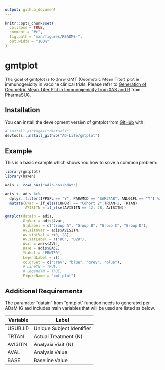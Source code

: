 ```yaml
---
output: github_document
---
```


<!-- README.md is generated from README.Rmd. Please edit that file -->

```r
knitr::opts_chunk$set(
  collapse = TRUE,
  comment = "#>",
  fig.path = "man/figures/README-",
  out.width = "100%"
)
```

# gmtplot

<!-- badges: start -->

<!-- badges: end -->

The goal of gmtplot is to draw GMT (Geometric Mean Titer) plot in immunogenicity in vaccine clinical trials. Please refer to [Generation of Geometric Mean Titer Plot in Immunogenicity from SAS and R](https://www.lexjansen.com/pharmasug-cn/2023/CC/Pharmasug-China-2023-CC115.pdf) from PharmaSUG.

## Installation

You can install the development version of gmtplot from [GitHub](https://github.com/) with:

``` r
# install.packages("devtools")
devtools::install_github("AQ-Life/gmtplot")
```

## Example

This is a basic example which shows you how to solve a common problem:

```r
library(gmtplot)
library(haven)

adis <- read_sas("adis.sas7bdat")

adis <- adis %>% 
  dplyr::filter(IPPSFL == "Y", PARAMCD == "SAR2NAB", ANL01FL == "Y") %>% 
  mutate(Gvar = if_else(COHORT == "Cohort 2",TRTAN+2, TRTAN),
         AVISITN = if_else(AVISITN == 42, 28, AVISITN))

gmtplot(datain = adis,
        GrpVar = adis$Gvar,
        GrpLabel = c("Group A", "Group B", "Group C", "Group D"),
        AvisitnVar = adis$AVISITN,
        AvisintVal = c(0, 28),
        AvisitLabel = c("D0", "D28"),
        Aval = adis$AVAL,
        Base = adis$BASE,
        YLabel = "PRNT50",
        LegendLabel = c(),
        colorSet = c("grey", "blue", "grey", "blue"),
        # LineYN = TRUE,
        # LegendYN = TRUE,
        FigureName = "gmt_plot")
```

## Additional Requirements

The parameter “datain” from "gmtplot" function needs to generated per ADaM IG and includes main variables that will be used are listed as below.

| Variable | Label                     |
|----------|---------------------------|
| USUBJID  | Unique Subject Identifier |
| TRTAN    | Actual Treatment (N)      |
| AVISITN  | Analysis Visit (N)        |
| AVAL     | Analysis Value            |
| BASE     | Baseline Value            |
